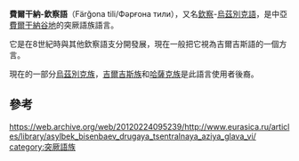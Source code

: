 '''費爾干納-欽察語'''（Färğona tili/Фәрғона тили），又名[[欽察|欽察]]-[[烏茲別克語|烏茲別克語]]，是中亞[[費爾干納谷地|費爾干納谷地]]的突厥語族語言。

它是在8世紀時與其他欽察語支分開發展，現在一般把它視為吉爾吉斯語的一個方言。

現在的一部分[[烏茲別克族|烏茲別克族]]，[[吉爾吉斯族|吉爾吉斯族]]和[[哈薩克族|哈薩克族]]是此語言使用者後裔。

==參考==
https://web.archive.org/web/20120224095239/http://www.eurasica.ru/articles/library/asylbek_bisenbaev_drugaya_tsentralnaya_aziya_glava_vi/
{{Turkic languages}}
[[category:突厥語族|category:突厥語族]]